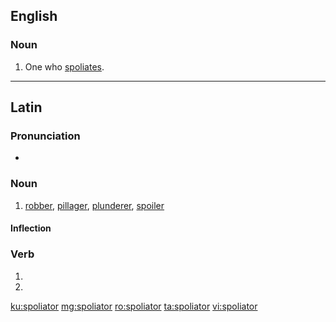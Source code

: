 ==English==

===Noun===
{{en-noun}}

# {{label|en|obsolete}} One who [[spoliate]]s.

----

==Latin==

===Pronunciation===
* {{la-pronunc|spoliātor}}

===Noun===
{{la-noun|spoliātor||spoliātōris|m|third}}

# [[robber]], [[pillager]], [[plunderer]], [[spoiler]]

====Inflection====
{{la-decl-3rd|spoliātor}}

===Verb===
{{la-verb-form|spoliātor}}

# {{inflection of|spoliō||2|s|futr|pasv|impr|lang=la}}
# {{inflection of|spoliō||3|s|futr|pasv|impr|lang=la}}

[[ku:spoliator]]
[[mg:spoliator]]
[[ro:spoliator]]
[[ta:spoliator]]
[[vi:spoliator]]